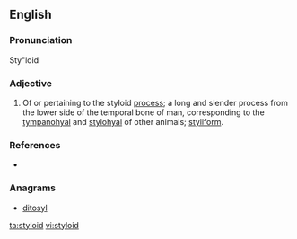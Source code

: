 ==English==

===Pronunciation===
Sty"loid

===Adjective===
{{en-adj|-}}

# {{anatomy}} Of or pertaining to the styloid [[process]]; a long and slender process from the lower side of the temporal bone of man, corresponding to the [[tympanohyal]] and [[stylohyal]] of other animals; [[styliform]].

===References===
*{{R:Webster 1913}}

===Anagrams===
* [[ditosyl#English|ditosyl]]

[[ta:styloid]]
[[vi:styloid]]